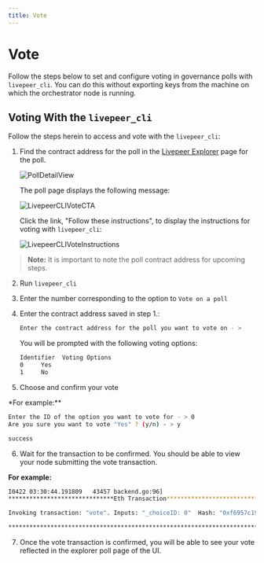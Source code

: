 ```yaml
---
title: Vote
---
```


# Vote

Follow the steps below to set and configure voting in governance polls with `livepeer_cli`. You can do this without exporting keys from the machine on which the orchestrator node is running.

## Voting With the `livepeer_cli`

Follow the steps herein to access and vote with the `livepeer_cli`:

1. Find the contract address for the poll in the [Livepeer Explorer](https://explorer.livepeer.org/voting) page for the poll.

   ![PollDetailView](/images/poll.png)

   The poll page displays the following message:

   ![LivepeerCLIVoteCTA](/images/vote-livepeer-cli.png)

   Click the link, "Follow these instructions", to display the instructions for voting with `livepeer_cli`:

   ![LivepeerCLIVoteInstructions](/images/vote-livepeer-cli-instructions.png)

> **Note:** It is important to note the poll contract address for upcoming steps.

2. Run `livepeer_cli`

3. Enter the number corresponding to the option to `Vote on a poll`

4. Enter the contract address saved in step 1.:

   ```bash
   Enter the contract address for the poll you want to vote on - >
   ```

   You will be prompted with the following voting options:

   ```bash
   Identifier  Voting Options
   0     Yes
   1     No
   ```

5. Choose and confirm your vote

\*For example:\*\*

```bash
Enter the ID of the option you want to vote for - > 0
Are you sure you want to vote "Yes" ? (y/n) - > y

success
```

6. Wait for the transaction to be confirmed. You should be able to view your node submitting the vote transaction.

**For example:**

```bash
I0422 03:30:44.191809   43457 backend.go:96]
******************************Eth Transaction******************************

Invoking transaction: "vote". Inputs: "_choiceID: 0"  Hash: "0xf6957c190f1f16fc2ca4a93846903eb435c5e08fa7f6f40b6e159aab6d74905f".

**************************************************************************
```

7. Once the vote transaction is confirmed, you will be able to see your vote reflected in the explorer poll page of the UI.
